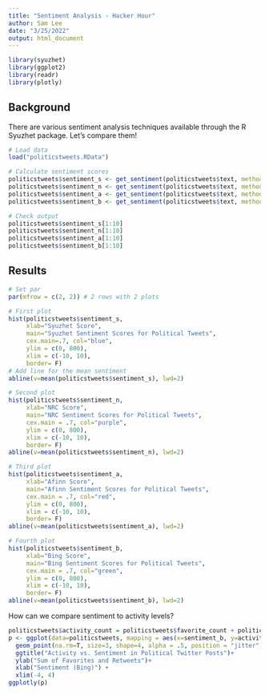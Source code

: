```yaml
---
title: "Sentiment Analysis - Hacker Hour"
author: Sam Lee
date: "3/25/2022"
output: html_document
---
```


```r
library(syuzhet)
library(ggplot2)
library(readr)
library(plotly)
```

## Background

There are various sentiment analysis techniques available through the R Syuzhet package. Let's compare them!
```r
# Load data
load("politicstweets.RData")
```

```r
# Calculate sentiment scores
politicstweets$sentiment_s <- get_sentiment(politicstweets$text, method="syuzhet")
politicstweets$sentiment_n <- get_sentiment(politicstweets$text, method="nrc")
politicstweets$sentiment_a <- get_sentiment(politicstweets$text, method="afinn")
politicstweets$sentiment_b <- get_sentiment(politicstweets$text, method="bing")

# Check output
politicstweets$sentiment_s[1:10]
politicstweets$sentiment_n[1:10]
politicstweets$sentiment_a[1:10]
politicstweets$sentiment_b[1:10]
```

## Results

```r
# Set par
par(mfrow = c(2, 2)) # 2 rows with 2 plots

# First plot
hist(politicstweets$sentiment_s, 
     xlab="Syuzhet Score",
     main="Syuzhet Sentiment Scores for Political Tweets",
     cex.main=.7, col="blue",
     ylim = c(0, 800),
     xlim = c(-10, 10),
     border= F)
# Add line for the mean sentiment
abline(v=mean(politicstweets$sentiment_s), lwd=2)

# Second plot
hist(politicstweets$sentiment_n, 
     xlab="NRC Score",
     main="NRC Sentiment Scores for Political Tweets",
     cex.main = .7, col="purple",
     ylim = c(0, 800),
     xlim = c(-10, 10),
     border= F)
abline(v=mean(politicstweets$sentiment_n), lwd=2)

# Third plot
hist(politicstweets$sentiment_a, 
     xlab="Afinn Score",
     main="Afinn Sentiment Scores for Political Tweets",
     cex.main = .7, col="red",
     ylim = c(0, 800),
     xlim = c(-10, 10),
     border= F)
abline(v=mean(politicstweets$sentiment_a), lwd=2)

# Fourth plot
hist(politicstweets$sentiment_b, 
     xlab="Bing Score",
     main="Bing Sentiment Scores for Political Tweets",
     cex.main = .7, col="green",
     ylim = c(0, 800),
     xlim = c(-10, 10),
     border= F)
abline(v=mean(politicstweets$sentiment_b), lwd=2)
```

How can we compare sentiment to activity levels?
```r
politicstweets$activity_count = politicstweets$favorite_count + politicstweets$retweet_count
p <- ggplot(data=politicstweets, mapping = aes(x=sentiment_b, y=activity_count, color=is_retweet)) +
  geom_point(na.rm=T, size=3, shape=4, alpha = .5, position = "jitter")+
  ggtitle("Activity vs. Sentiment in Political Twitter Posts")+
  ylab("Sum of Favorites and Retweets")+
  xlab("Sentiment (Bing)") +
  xlim(-4, 4)
ggplotly(p)

```

